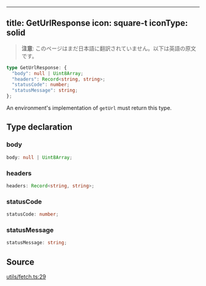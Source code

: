 <!-- AUTO-GENERATED-CONTENT:START (ENGLISH-COPY) -->
---
title: GetUrlResponse
icon: square-t
iconType: solid
---

> **注意**: このページはまだ日本語に翻訳されていません。以下は英語の原文です。

```ts
type GetUrlResponse: {
  "body": null | Uint8Array;
  "headers": Record<string, string>;
  "statusCode": number;
  "statusMessage": string;
};
```

An environment's implementation of `getUrl` must return this type.

## Type declaration

### body

```ts
body: null | Uint8Array;
```

### headers

```ts
headers: Record<string, string>;
```

### statusCode

```ts
statusCode: number;
```

### statusMessage

```ts
statusMessage: string;
```

## Source

[utils/fetch.ts:29](https://github.com/dominant-strategies/quais.js/blob/c1c12d43f9d34c6baad2b0542bd6d0acd6fefcbf/src/utils/fetch.ts#L29)
